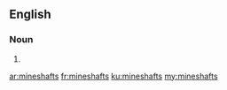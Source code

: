 ==English==

===Noun===
{{head|en|plural}}

# {{plural of|mineshaft|lang=en}}

[[ar:mineshafts]]
[[fr:mineshafts]]
[[ku:mineshafts]]
[[my:mineshafts]]